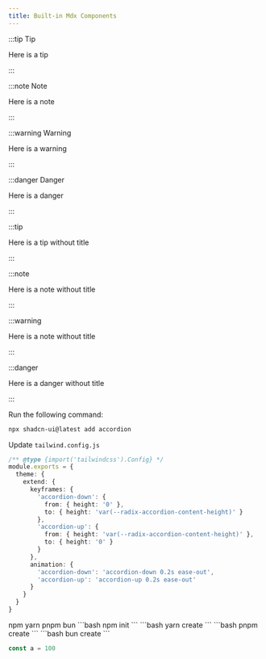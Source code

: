 ```yaml
---
title: Built-in Mdx Components
---
```


:::tip Tip

Here is a tip

:::

:::note Note

Here is a note

:::

:::warning Warning

Here is a warning

:::

:::danger Danger

Here is a danger

:::

:::tip

Here is a tip without title

:::

:::note

Here is a note without title

:::

:::warning

Here is a note without title

:::

:::danger

Here is a danger without title

:::

<Steps>
  <Step>Run the following command:</Step>

```zsh
npx shadcn-ui@latest add accordion
```

<Step>Update `tailwind.config.js`</Step>

```ts showLineNumbers {4} title="tailwind.config.js"
/** @type {import('tailwindcss').Config} */
module.exports = {
  theme: {
    extend: {
      keyframes: {
        'accordion-down': {
          from: { height: '0' },
          to: { height: 'var(--radix-accordion-content-height)' }
        },
        'accordion-up': {
          from: { height: 'var(--radix-accordion-content-height)' },
          to: { height: '0' }
        }
      },
      animation: {
        'accordion-down': 'accordion-down 0.2s ease-out',
        'accordion-up': 'accordion-up 0.2s ease-out'
      }
    }
  }
}
```

</Steps>

<Tabs defaultValue="npm">

<TabsList>
  <TabsTrigger value='npm'>npm</TabsTrigger>
  <TabsTrigger value='yarn'>yarn</TabsTrigger>
  <TabsTrigger value='pnpm'>pnpm</TabsTrigger>
  <TabsTrigger value='bun'>bun</TabsTrigger>
</TabsList>

<TabsContent value="npm">
```bash
npm init
```
</TabsContent>
<TabsContent value="yarn">
```bash
yarn create
```
</TabsContent>
<TabsContent value="pnpm">
```bash
pnpm create
```
</TabsContent>
<TabsContent value="bun">
```bash
bun create
```
</TabsContent>
</Tabs>

```ts
const a = 100
```
